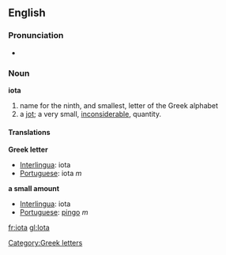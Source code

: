 {{letter_disp2|theta|&nbsp;&nbsp; [[image:Greek_uc_iota.png|20px]][[image:Greek_lc_iota.png|18px]] &nbsp;&nbsp; |kappa|γιώτα|Ι|ι}}

==English==
===Pronunciation===
*{{audio|en-us-iota.ogg|Audio (US)}}

===Noun===
'''iota'''
# name for the ninth, and smallest, letter of the Greek alphabet
# a [[jot]]; a very small, [[inconsiderable]], quantity.


==== Translations ====
'''Greek letter'''
*[[Interlingua]]: iota
*[[Portuguese]]: iota ''m'' 

'''a small amount'''
*[[Interlingua]]: iota
*[[Portuguese]]: [[pingo]] ''m''

[[Category:Greek letters]]

[[fr:iota]]
[[gl:Iota]]